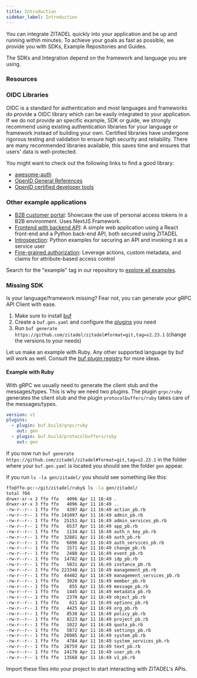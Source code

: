 ```yaml
---
title: Introduction
sidebar_label: Introduction
---
```


You can integrate ZITADEL quickly into your application and be up and running within minutes.
To achieve your goals as fast as possible, we provide you with SDKs, Example Repositories and Guides.

The SDKs and Integration depend on the framework and language you are using.


### Resources

<div className="tile-wrapper">
<Tile title="Angular"
    imageSource="/docs/img/tech/angular.svg"
    link="/docs/sdk-examples/angular"></Tile>
<Tile title="Flutter"
    imageSource="/docs/img/tech/flutter.svg"
    link="/docs/sdk-examples/flutter"></Tile>

<Tile title="Go"
    imageSource="/docs/img/tech/golang.svg"
    link="/docs/sdk-examples/go"></Tile>
<Tile
    title="Java"
    imageSource="/docs/img/tech/java.svg"
    link="/docs/sdk-examples/java"></Tile>
<Tile
    title="NestJS"
    imageSource="/docs/img/tech/nestjs.svg"
    link="/docs/sdk-examples/nestjs"></Tile>
<Tile
    title="Next.js"
    imageSource="/docs/img/tech/nextjs.svg"
    imageSourceLight="/docs/img/tech/nextjslight.svg"
    link="/docs/sdk-examples/nextjs"></Tile>
<Tile
    title="Python Flask"
    imageSource="/docs/img/tech/flask.svg"
    imageSourceLight="/docs/img/tech/flasklight.svg"
    link="/docs/sdk-examples/python"></Tile>
<Tile
    title="React"
    imageSource="/docs/img/tech/react.png"
    link="/docs/sdk-examples/react"></Tile>
<Tile
    title="Symfony"
    imageSource="/docs/img/tech/php.svg"
    link="/docs/sdk-examples/symfony"></Tile>
<Tile
    title="Vue.js"
    imageSource="/docs/img/tech/vue.svg"
    link="/docs/sdk-examples/vue"></Tile>
<Tile
    title="Dart"
    imageSource="/docs/img/tech/dart.svg"
    link="https://github.com/smartive/zitadel-dart"
    external="true"></Tile>
<Tile
    title="Elixir"
    imageSource="/docs/img/tech/elixir.svg"
    link="https://github.com/maennchen/zitadel_api"
    external="true"></Tile>
<Tile
    title="NextAuth"
    imageSource="/docs/img/tech/nextjs.svg"
    imageSourceLight="/docs/img/tech/nextjslight.svg"
    link="https://next-auth.js.org/providers/zitadel"
    external="true"></Tile>
<Tile
    title="Node.js"
    imageSource="/docs/img/tech/nodejs.svg"
    link="https://www.npmjs.com/package/@zitadel/node"
    external="true"></Tile>
<Tile
    title=".Net"
    imageSource="/docs/img/tech/dotnet.svg"
    link="https://github.com/smartive/zitadel-net"
    external="true"></Tile>
<Tile
    title="Passport.js"
    imageSource="/docs/img/tech/passportjs.svg"
    link="https://github.com/buehler/node-passport-zitadel"
    external="true"></Tile>
<Tile
    title="Rust"
    imageSourceLight="/docs/img/tech/rust.svg"
    imageSource="/docs/img/tech/rustlight.svg"
    link="https://github.com/smartive/zitadel-rust"
    external="true"></Tile>
</div>

### OIDC Libraries

OIDC is a standard for authentication and most languages and frameworks do provide a OIDC library which can be easily integrated to your application.
If we do not provide an specific example, SDK or guide, we strongly recommend using existing authentication libraries for your
language or framework instead of building your own.
Certified libraries have undergone rigorous testing and validation to ensure high security and reliability.
There are many recommended libraries available, this saves time and ensures that users' data is well-protected.

You might want to check out the following links to find a good library:

- [awesome-auth](https://github.com/casbin/awesome-auth)
- [OpenID General References](https://openid.net/developers/libraries/)
- [OpenID certified developer tools](https://openid.net/certified-open-id-developer-tools/)

### Other example applications

- [B2B customer portal](https://github.com/zitadel/zitadel-nextjs-b2b): Showcase the use of personal access tokens in a B2B environment. Uses NextJS Framework.
- [Frontend with backend API](https://github.com/zitadel/example-quote-generator-app): A simple web application using a React front-end and a Python back-end API, both secured using ZITADEL
- [Introspection](https://github.com/zitadel/examples-api-access-and-token-introspection): Python examples for securing an API and invoking it as a service user
- [Fine-grained authorization](https://github.com/zitadel/example-fine-grained-authorization): Leverage actions, custom metadata, and claims for attribute-based access control

Search for the "example" tag in our repository to [explore all examples](https://github.com/search?q=topic%3Aexamples+org%3Azitadel&type=repositories).

### Missing SDK

Is your language/framework missing? Fear not, you can generate your gRPC API Client with ease.

1. Make sure to install [buf](https://buf.build/docs/installation/)
2. Create a `buf.gen.yaml` and configure the [plugins](https://buf.build/plugins) you need
3. Run `buf generate https://github.com/zitadel/zitadel#format=git,tag=v2.23.1` (change the versions to your needs)

Let us make an example with Ruby. Any other supported language by buf will work as well. Consult
the [buf plugin registry](https://buf.build/plugins) for more ideas.

#### Example with Ruby

With gRPC we usually need to generate the client stub and the messages/types. This is why we need two plugins.
The plugin `grpc/ruby` generates the client stub and the plugin `protocolbuffers/ruby` takes care of the messages/types.

```yaml
version: v1
plugins:
  - plugin: buf.build/grpc/ruby
    out: gen
  - plugin: buf.build/protocolbuffers/ruby
    out: gen
```

If you now run `buf generate https://github.com/zitadel/zitadel#format=git,tag=v2.23.1` in the folder where
your `buf.gen.yaml` is located you should see the folder `gen` appear.

If you run `ls -la gen/zitadel/` you should see something like this:

```bash
ffo@ffo-pc:~/git/zitadel/ruby$ ls -la gen/zitadel/
total 704
drwxr-xr-x 2 ffo ffo   4096 Apr 11 16:49 .
drwxr-xr-x 3 ffo ffo   4096 Apr 11 16:49 ..
-rw-r--r-- 1 ffo ffo   4397 Apr 11 16:49 action_pb.rb
-rw-r--r-- 1 ffo ffo 141097 Apr 11 16:49 admin_pb.rb
-rw-r--r-- 1 ffo ffo  25151 Apr 11 16:49 admin_services_pb.rb
-rw-r--r-- 1 ffo ffo   6537 Apr 11 16:49 app_pb.rb
-rw-r--r-- 1 ffo ffo   1134 Apr 11 16:49 auth_n_key_pb.rb
-rw-r--r-- 1 ffo ffo  32881 Apr 11 16:49 auth_pb.rb
-rw-r--r-- 1 ffo ffo   6896 Apr 11 16:49 auth_services_pb.rb
-rw-r--r-- 1 ffo ffo   1571 Apr 11 16:49 change_pb.rb
-rw-r--r-- 1 ffo ffo   2488 Apr 11 16:49 event_pb.rb
-rw-r--r-- 1 ffo ffo  14782 Apr 11 16:49 idp_pb.rb
-rw-r--r-- 1 ffo ffo   5031 Apr 11 16:49 instance_pb.rb
-rw-r--r-- 1 ffo ffo 223348 Apr 11 16:49 management_pb.rb
-rw-r--r-- 1 ffo ffo  44402 Apr 11 16:49 management_services_pb.rb
-rw-r--r-- 1 ffo ffo   3020 Apr 11 16:49 member_pb.rb
-rw-r--r-- 1 ffo ffo    855 Apr 11 16:49 message_pb.rb
-rw-r--r-- 1 ffo ffo   1445 Apr 11 16:49 metadata_pb.rb
-rw-r--r-- 1 ffo ffo   2370 Apr 11 16:49 object_pb.rb
-rw-r--r-- 1 ffo ffo    621 Apr 11 16:49 options_pb.rb
-rw-r--r-- 1 ffo ffo   4425 Apr 11 16:49 org_pb.rb
-rw-r--r-- 1 ffo ffo   8538 Apr 11 16:49 policy_pb.rb
-rw-r--r-- 1 ffo ffo   8223 Apr 11 16:49 project_pb.rb
-rw-r--r-- 1 ffo ffo   1022 Apr 11 16:49 quota_pb.rb
-rw-r--r-- 1 ffo ffo   5872 Apr 11 16:49 settings_pb.rb
-rw-r--r-- 1 ffo ffo  20985 Apr 11 16:49 system_pb.rb
-rw-r--r-- 1 ffo ffo   4784 Apr 11 16:49 system_services_pb.rb
-rw-r--r-- 1 ffo ffo  28759 Apr 11 16:49 text_pb.rb
-rw-r--r-- 1 ffo ffo  24170 Apr 11 16:49 user_pb.rb
-rw-r--r-- 1 ffo ffo  13568 Apr 11 16:49 v1_pb.rb
```

Import these files into your project to start interacting with ZITADEL's APIs.
